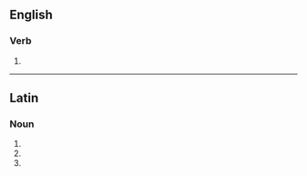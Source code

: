 {{also|facilitâtes}}

==English==

===Verb===
{{head|en|verb form}}

# {{en-third-person singular of|facilitate}}

----

==Latin==

===Noun===
{{la-noun-form|facilitātēs}}

# {{inflection of|facilitās||nom|p|lang=la}}
# {{inflection of|facilitās||acc|p|lang=la}}
# {{inflection of|facilitās||voc|p|lang=la}}